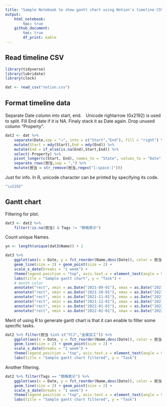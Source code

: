 ```yaml
---
title: "Sample Notebook to show gantt chart using Notion's timeline CSV"
output: 
    html_notebook:
        toc: true
    github_document:
        toc: true
        df_print: kable
---
```


## Read timeline CSV

```r
library(tidyverse)
library(lubridate)
library(clock)
```


```r
dat <- read_csv("notion.csv")
```

## Format timeline data

Separate Date column into start, end.　Unicode rightarrow (0x2192) is used to split.
Fill End date if it is NA.
Finaly stack it as Date again.
Drop unused column "Property".

```r
dat2 <- dat %>% 
    separate(Date,sep = "→", into = c("Start","End"), fill = "right") %>% 
    mutate(Start = mdy(Start),End = mdy(End)) %>% 
    mutate(End = if_else(is.na(End),Start,End)) %>% 
    select(-Property) %>% 
    pivot_longer(c(Start, End), names_to = "State", values_to = "Date") %>% 
    separate_rows(担当,sep = ",") %>% 
    mutate(担当 = str_remove(担当,regex("[:space:]")))
```

Just for info. In R, unicode character can be printed by specifying its code.

```r
"\u2192"
```


## Gantt chart

Filtering for plot.

```r
dat3 <- dat2 %>% 
    filter(!is.na(担当) & Tags != "簡略表示") 
```

Count unique Names.

```r
yn <- length(unique(dat3$Name)) + 1
```


```r
dat3 %>% 
    ggplot(aes(x = Date, y = fct_reorder(Name,desc(Date)), color = 担当)) +
    geom_line(size = 2) + geom_point(size = 2) + 
    scale_x_date(breaks = "1 week") + 
    theme(legend.position = "top", axis.text.x = element_text(angle = 90)) +
    labs(title = "Sample gantt chart", y = "Task") + 
    # month color 
    annotate("rect", xmin = as.Date("2021-09-01"), xmax = as.Date("2021-09-30"), ymin = 0, ymax = yn, fill = "brown", alpha = 0.3) + 
    annotate("rect", xmin = as.Date("2021-10-01"), xmax = as.Date("2021-10-31"), ymin = 0, ymax = yn, fill = "pink", alpha = 0.3) +
    annotate("rect", xmin = as.Date("2021-11-01"), xmax = as.Date("2021-11-30"), ymin = 0, ymax = yn, fill = "yellow", alpha = 0.3) + 
    annotate("rect", xmin = as.Date("2021-12-01"), xmax = as.Date("2021-12-31"), ymin = 0, ymax = yn, fill = "blue", alpha = 0.3) +
    annotate("rect", xmin = as.Date("2022-01-01"), xmax = as.Date("2022-01-31"), ymin = 0, ymax = yn, fill = "tomato", alpha = 0.3) + 
    annotate("rect", xmin = as.Date("2022-02-01"), xmax = as.Date("2022-02-28"), ymin = 0, ymax = yn, fill = "plum", alpha = 0.3)
```

Merit of using R to generate gantt chart is that it can enable to filter some specific tasks.

```r
dat2 %>% filter(担当 %in% c("YCJ","金属加工")) %>% 
    ggplot(aes(x = Date, y = fct_reorder(Name,desc(Date)), color = 担当)) +
    geom_line(size = 2) + geom_point(size = 2) + 
    scale_x_date(breaks = "1 week") + 
    theme(legend.position = "top", axis.text.x = element_text(angle = 90)) +
    labs(title = "Sample gantt chart filtered", y = "Task")
```

Another filtering.

```r
dat2 %>% filter(Tags == "簡略表示") %>% 
    ggplot(aes(x = Date, y = fct_reorder(Name,desc(Date)), color = 担当)) +
    geom_line(size = 2) + geom_point(size = 2) + 
    scale_x_date(breaks = "1 week") + 
    theme(legend.position = "top", axis.text.x = element_text(angle = 90)) +
    labs(title = "Sample gantt chart filtered", y = "Task")
```
